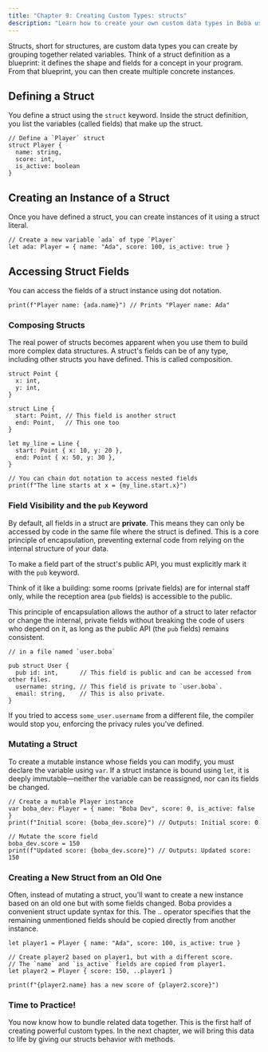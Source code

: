 ```yaml
---
title: "Chapter 9: Creating Custom Types: structs"
description: "Learn how to create your own custom data types in Boba using structs."
---
```


Structs, short for structures, are custom data types you can create by grouping together related variables. Think of a struct definition as a blueprint: it defines the shape and fields for a concept in your program. From that blueprint, you can then create multiple concrete instances.

## Defining a Struct

You define a struct using the `struct` keyword. Inside the struct definition, you list the variables (called fields) that make up the struct.

```boba
// Define a `Player` struct
struct Player {
  name: string,
  score: int,
  is_active: boolean
}
```

## Creating an Instance of a Struct

Once you have defined a struct, you can create instances of it using a struct literal.

```boba
// Create a new variable `ada` of type `Player`
let ada: Player = { name: "Ada", score: 100, is_active: true }
```

## Accessing Struct Fields

You can access the fields of a struct instance using dot notation.

```boba
print(f"Player name: {ada.name}") // Prints "Player name: Ada"
```

### Composing Structs

The real power of structs becomes apparent when you use them to build more complex data structures. A struct's fields can be of any type, including other structs you have defined. This is called composition.

```boba
struct Point {
  x: int,
  y: int,
}

struct Line {
  start: Point, // This field is another struct
  end: Point,   // This one too
}

let my_line = Line {
  start: Point { x: 10, y: 20 },
  end: Point { x: 50, y: 30 },
}

// You can chain dot notation to access nested fields
print(f"The line starts at x = {my_line.start.x}")
```

### Field Visibility and the `pub` Keyword

By default, all fields in a struct are **private**. This means they can only be accessed by code in the same file where the struct is defined. This is a core principle of encapsulation, preventing external code from relying on the internal structure of your data.

To make a field part of the struct's public API, you must explicitly mark it with the `pub` keyword.

Think of it like a building: some rooms (private fields) are for internal staff only, while the reception area (`pub` fields) is accessible to the public.

This principle of encapsulation allows the author of a struct to later refactor or change the internal, private fields without breaking the code of users who depend on it, as long as the public API (the `pub` fields) remains consistent.

```boba
// in a file named `user.boba`

pub struct User {
  pub id: int,      // This field is public and can be accessed from other files.
  username: string, // This field is private to `user.boba`.
  email: string,    // This is also private.
}
```

If you tried to access `some_user.username` from a different file, the compiler would stop you, enforcing the privacy rules you've defined.

### Mutating a Struct
To create a mutable instance whose fields you can modify, you must declare the variable using `var`. If a struct instance is bound using `let`, it is deeply immutable—neither the variable can be reassigned, nor can its fields be changed.
```boba
// Create a mutable Player instance
var boba_dev: Player = { name: "Boba Dev", score: 0, is_active: false }
print(f"Initial score: {boba_dev.score}") // Outputs: Initial score: 0

// Mutate the score field
boba_dev.score = 150
print(f"Updated score: {boba_dev.score}") // Outputs: Updated score: 150
```

### Creating a New Struct from an Old One

Often, instead of mutating a struct, you'll want to create a new instance based on an old one but with some fields changed. Boba provides a convenient struct update syntax for this. The .. operator specifies that the remaining unmentioned fields should be copied directly from another instance.

```boba
let player1 = Player { name: "Ada", score: 100, is_active: true }

// Create player2 based on player1, but with a different score.
// The `name` and `is_active` fields are copied from player1.
let player2 = Player { score: 150, ..player1 }

print(f"{player2.name} has a new score of {player2.score}")
```

### Time to Practice!

You now know how to bundle related data together. This is the first half of creating powerful custom types. In the next chapter, we will bring this data to life by giving our structs behavior with methods.
